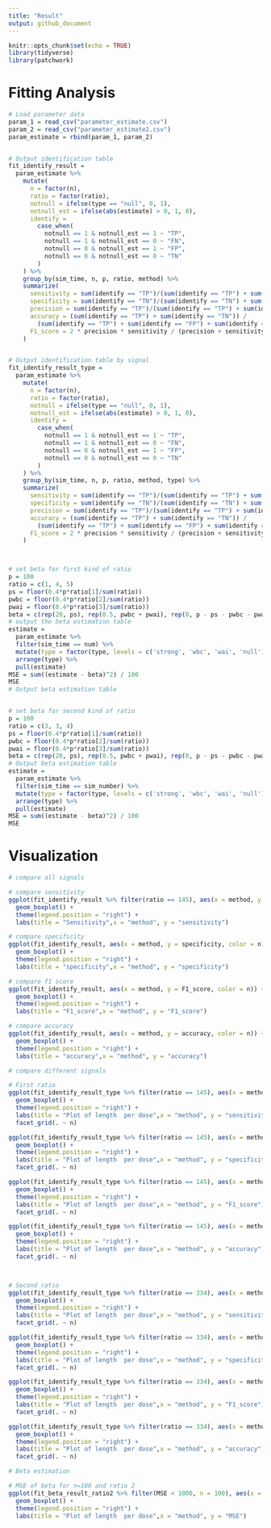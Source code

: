 ```yaml
---
title: "Result"
output: github_document
---
```


```r
knitr::opts_chunk$set(echo = TRUE)
library(tidyverse)
library(patchwork)
```

# Fitting Analysis
```r
# Load parameter data
param_1 = read_csv("parameter_estimate.csv")
param_2 = read_csv("parameter_estimate2.csv")
param_estimate = rbind(param_1, param_2)


# Output identification table
fit_identify_result = 
  param_estimate %>% 
    mutate(
      n = factor(n),
      ratio = factor(ratio),
      notnull = ifelse(type == "null", 0, 1),
      notnull_est = ifelse(abs(estimate) > 0, 1, 0),
      identify =
        case_when(
          notnull == 1 & notnull_est == 1 ~ "TP",
          notnull == 1 & notnull_est == 0 ~ "FN",
          notnull == 0 & notnull_est == 1 ~ "FP",
          notnull == 0 & notnull_est == 0 ~ "TN"
        )
    ) %>% 
    group_by(sim_time, n, p, ratio, method) %>% 
    summarize(
      sensitivity = sum(identify == "TP")/(sum(identify == "TP") + sum(identify == "FN")),
      specificity = sum(identify == "TN")/(sum(identify == "TN") + sum(identify == "FP")),
      precision = sum(identify == "TP")/(sum(identify == "TP") + sum(identify == "FP")),
      accuracy = (sum(identify == "TP") + sum(identify == "TN")) /
        (sum(identify == "TP") + sum(identify == "FP") + sum(identify == "TN") + sum(identify == "FN")),
      F1_score = 2 * precision * sensitivity / (precision + sensitivity)
    )


# Output identification table by signal
fit_identify_result_type = 
  param_estimate %>% 
    mutate(
      n = factor(n),
      ratio = factor(ratio),
      notnull = ifelse(type == "null", 0, 1),
      notnull_est = ifelse(abs(estimate) > 0, 1, 0),
      identify =
        case_when(
          notnull == 1 & notnull_est == 1 ~ "TP",
          notnull == 1 & notnull_est == 0 ~ "FN",
          notnull == 0 & notnull_est == 1 ~ "FP",
          notnull == 0 & notnull_est == 0 ~ "TN"
        )
    ) %>% 
    group_by(sim_time, n, p, ratio, method, type) %>% 
    summarize(
      sensitivity = sum(identify == "TP")/(sum(identify == "TP") + sum(identify == "FN")),
      specificity = sum(identify == "TN")/(sum(identify == "TN") + sum(identify == "FP")),
      precision = sum(identify == "TP")/(sum(identify == "TP") + sum(identify == "FP")),
      accuracy = (sum(identify == "TP") + sum(identify == "TN")) /
        (sum(identify == "TP") + sum(identify == "FP") + sum(identify == "TN") + sum(identify == "FN")),
      F1_score = 2 * precision * sensitivity / (precision + sensitivity)
    )



# set beta for first kind of ratio
p = 100
ratio = c(1, 4, 5)
ps = floor(0.4*p*ratio[1]/sum(ratio))
pwbc = floor(0.4*p*ratio[2]/sum(ratio))
pwai = floor(0.4*p*ratio[3]/sum(ratio))
beta = c(rep(20, ps), rep(0.5, pwbc + pwai), rep(0, p - ps - pwbc - pwai))
# output the beta estimation table
estimate = 
  param_estimate %>% 
  filter(sim_time == num) %>% 
  mutate(type = factor(type, levels = c('strong', 'wbc', 'wai', 'null'))) %>% 
  arrange(type) %>% 
  pull(estimate)
MSE = sum((estimate - beta)^2) / 100
MSE
# Output beta estimation table


# set beta for second kind of ratio
p = 100
ratio = c(3, 3, 4)
ps = floor(0.4*p*ratio[1]/sum(ratio))
pwbc = floor(0.4*p*ratio[2]/sum(ratio))
pwai = floor(0.4*p*ratio[3]/sum(ratio))
beta = c(rep(20, ps), rep(0.5, pwbc + pwai), rep(0, p - ps - pwbc - pwai))
# Output beta estimation table
estimate = 
  param_estimate %>% 
  filter(sim_time == sim_number) %>% 
  mutate(type = factor(type, levels = c('strong', 'wbc', 'wai', 'null'))) %>% 
  arrange(type) %>% 
  pull(estimate)
MSE = sum((estimate - beta)^2) / 100
MSE
```

# Visualization
```r
# compare all signals

# compare sensitivity
ggplot(fit_identify_result %>% filter(ratio == 145), aes(x = method, y = sensitivity, color = n)) + 
  geom_boxplot() +
  theme(legend.position = "right") +
  labs(title = "Sensitivity",x = "method", y = "sensitivity")

# compare specificity
ggplot(fit_identify_result, aes(x = method, y = specificity, color = n)) + 
  geom_boxplot() +
  theme(legend.position = "right") +
  labs(title = "specificity",x = "method", y = "specificity")

# compare f1 score
ggplot(fit_identify_result, aes(x = method, y = F1_score, color = n)) + 
  geom_boxplot() +
  theme(legend.position = "right") +
  labs(title = "F1_score",x = "method", y = "F1_score")

# compare accuracy
ggplot(fit_identify_result, aes(x = method, y = accuracy, color = n)) + 
  geom_boxplot() +
  theme(legend.position = "right") +
  labs(title = "accuracy",x = "method", y = "accuracy")
```

```r
# compare different signals

# First ratio
ggplot(fit_identify_result_type %>% filter(ratio == 145), aes(x = method, y = sensitivity, color = type)) + 
  geom_boxplot() +
  theme(legend.position = "right") +
  labs(title = "Plot of length  per dose",x = "method", y = "sensitivity") +
  facet_grid(. ~ n)

ggplot(fit_identify_result_type %>% filter(ratio == 145), aes(x = method, y = specificity, color = type)) + 
  geom_boxplot() +
  theme(legend.position = "right") +
  labs(title = "Plot of length  per dose",x = "method", y = "specificity") +
  facet_grid(. ~ n)

ggplot(fit_identify_result_type %>% filter(ratio == 145), aes(x = method, y = F1_score, color = type)) + 
  geom_boxplot() +
  theme(legend.position = "right") +
  labs(title = "Plot of length  per dose",x = "method", y = "F1_score") +
  facet_grid(. ~ n)

ggplot(fit_identify_result_type %>% filter(ratio == 145), aes(x = method, y = accuracy, color = type)) + 
  geom_boxplot() +
  theme(legend.position = "right") +
  labs(title = "Plot of length  per dose",x = "method", y = "accuracy") +
  facet_grid(. ~ n)



# Second ratio
ggplot(fit_identify_result_type %>% filter(ratio == 334), aes(x = method, y = sensitivity, color = type)) + 
  geom_boxplot() +
  theme(legend.position = "right") +
  labs(title = "Plot of length  per dose",x = "method", y = "sensitivity") +
  facet_grid(. ~ n)

ggplot(fit_identify_result_type %>% filter(ratio == 334), aes(x = method, y = specificity, color = type)) + 
  geom_boxplot() +
  theme(legend.position = "right") +
  labs(title = "Plot of length  per dose",x = "method", y = "specificity") +
  facet_grid(. ~ n)

ggplot(fit_identify_result_type %>% filter(ratio == 334), aes(x = method, y = F1_score, color = type)) + 
  geom_boxplot() +
  theme(legend.position = "right") +
  labs(title = "Plot of length  per dose",x = "method", y = "F1_score") +
  facet_grid(. ~ n)

ggplot(fit_identify_result_type %>% filter(ratio == 334), aes(x = method, y = accuracy, color = type)) + 
  geom_boxplot() +
  theme(legend.position = "right") +
  labs(title = "Plot of length  per dose",x = "method", y = "accuracy") +
  facet_grid(. ~ n)
```
```r
# Beta estimation

# MSE of beta for n=100 and ratio 2 
ggplot(fit_beta_result_ratio2 %>% filter(MSE < 1000, n = 100), aes(x = method, y = MSE, color = n)) + 
  geom_boxplot() +
  theme(legend.position = "right") +
  labs(title = "Plot of length  per dose",x = "method", y = "MSE")
```

